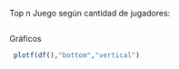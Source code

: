 Top n Juego según cantidad de jugadores:

```{Inputs seleccionados, collapse=TRUE}

```

Gráficos

```{r plot, fig.height=5}
 plotf(df(),"bottom","vertical")
     
```
